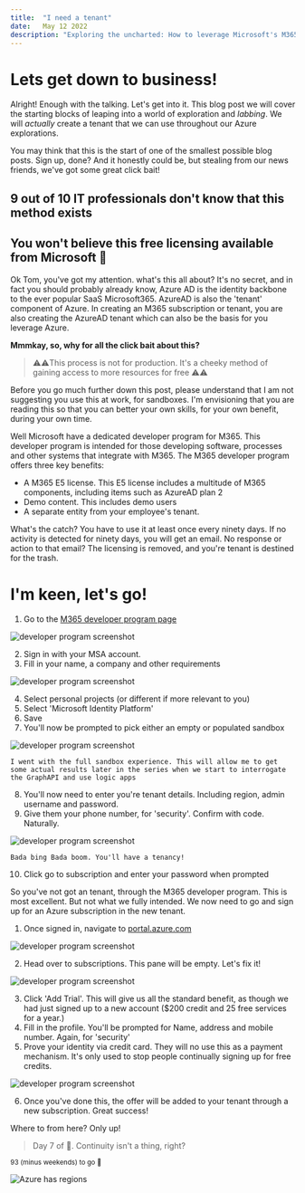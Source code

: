 ```yaml
---
title:  "I need a tenant"
date:   May 12 2022
description: "Exploring the uncharted: How to leverage Microsoft's M365 developer program for Azure exploration and skill enhancement."
---
```


# Lets get down to business!
Alright! Enough with the talking. Let's get into it. This blog post we will cover the starting blocks of leaping into a world of exploration and *labbing*. We will _actually_ create a tenant that we can use throughout our Azure explorations.

You may think that this is the start of one of the smallest possible blog posts. Sign up, done? And it honestly could be, but stealing from our news friends, we've got some great click bait!

## 9 out of 10 IT professionals don't know that this method exists

## You won't believe this free licensing available from Microsoft 🤯

Ok Tom, you've got my attention. what's this all about? It's no secret, and in fact you should probably already know, Azure AD is the identity backbone to the ever popular SaaS Microsoft365. AzureAD is also the 'tenant' component of Azure. In creating an M365 subscription or tenant, you are also creating the AzureAD tenant which can also be the basis for you leverage Azure.

**Mmmkay, so, why for all the click bait about this?**

> ⚠️⚠️This process is not for production. It's a cheeky method of gaining access to more resources for free ⚠️⚠️

Before you go much further down this post, please understand that I am not suggesting you use this at work, for sandboxes. I'm envisioning that you are reading this so that you can better your own skills, for your own benefit, during your own time.

Well Microsoft have a dedicated developer program for M365. This developer program is intended for those developing software, processes and other systems that integrate with M365. The M365 developer program offers three key benefits:

* A M365 E5 license. This E5 license includes a multitude of M365 components, including items such as AzureAD plan 2
* Demo content. This includes demo users
* A separate entity from your employee's tenant.

What's the catch? You have to use it at least once every ninety days. If no activity is detected for ninety days, you will get an email. No response or action to that email? The licensing is removed, and you're tenant is destined for the trash.

# I'm keen, let's go!

1. Go to the [M365 developer program page](https://developer.microsoft.com/en-us/microsoft-365/dev-program)

![developer program screenshot](/img/100daysofazure/NewDevTenantStep1.png)

2. Sign in with your MSA account. 
3. Fill in your name, a company and other requirements

![developer program screenshot](/img/100daysofazure/NewDevTenantStep2.png)

4. Select personal projects (or different if more relevant to you)
5. Select 'Microsoft Identity Platform'
6. Save
7. You'll now be prompted to pick either an empty or populated sandbox

![developer program screenshot](/img/100daysofazure/NewDevTenantStep3.png)

    I went with the full sandbox experience. This will allow me to get some actual results later in the series when we start to interrogate the GraphAPI and use logic apps
8. You'll now need to enter you're tenant details. Including region, admin username and password.
9. Give them your phone number, for 'security'. Confirm with code. Naturally.

![developer program screenshot](/img/100daysofazure/NewDevTenantStep4.png)

    Bada bing Bada boom. You'll have a tenancy!
10. Click go to subscription and enter your password when prompted

So you've not got an tenant, through the M365 developer program. This is most excellent. But not what we fully intended. We now need to go and sign up for an Azure subscription in the new tenant.

1. Once signed in, navigate to [portal.azure.com](https://portal.azure.com)

![developer program screenshot](/img/100daysofazure/NewDevTenantStep5.png)

2. Head over to subscriptions. This pane will be empty. Let's fix it!

![developer program screenshot](/img/100daysofazure/NewDevTenantStep6.png)

3. Click 'Add Trial'. This will give us all the standard benefit, as though we had just signed up to a new account ($200 credit and 25 free services for a year.)
4. Fill in the profile. You'll be prompted for Name, address and mobile number. Again, for 'security'
5. Prove your identity via credit card. They will no use this as a payment mechanism. It's only used to stop people continually signing up for free credits.

![developer program screenshot](/img/100daysofazure/NewDevTenantStep7.png)

6. Once you've done this, the offer will be added to your tenant through a new subscription. Great success!

Where to from here? Only up!

>Day 7 of 💯. Continuity isn't a thing, right?

<sup>93 (minus weekends) to go 💪</sup>

![Azure has regions](https://media.giphy.com/media/l3fzQ9idfbdcqnExW/giphy.gif)
